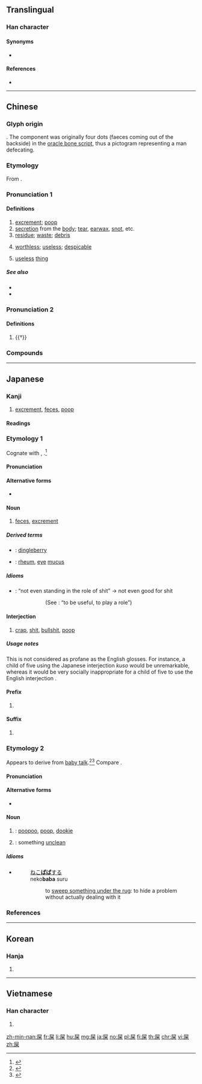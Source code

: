 ==Translingual==

===Han character===
{{Han char|rn=44|rad=尸|as=06|sn=9|four=77294|canj=SFD|ids=⿸尸米}}

====Synonyms====
* {{l|mul|糞}}

====References====
* {{Han ref|kx=0301.250|dkj=07689|dj=0598.150|hdz=20973.060|uh=5C4E|ud=23630|bh=ABCB|bd=43979}}

----

==Chinese==
{{zh-forms}}

===Glyph origin===
{{Han compound|尸|米|ls=p|t1=body|t2=rice}}. The {{lang|zh|米}} component was originally four dots (faeces coming out of the backside) in the [[oracle bone script]], thus a pictogram representing a man defecating.

===Etymology===
From {{inh|zh|sit-pro|*kləj||excrement}}.

===Pronunciation 1===
{{zh-pron
|m=shǐ
|c=si2
|h=pfs=sṳ́
|md=sāi
|mn=sái/sú
|mn_note=sái - colloquial; sú - literary
|w=2sr
|mc=2
|oc=1,1
|cat=n
}}

====Definitions====
{{zh-hanzi}}

# [[excrement]]; [[poop]]
# [[secretion]] from the [[body]]; [[tear]], [[earwax]], [[snot]], etc.
# [[residue]]; [[waste]]; [[debris]]
# {{lb|zh|vulgar}} [[worthless]]; [[useless]]; [[despicable]]
# {{lb|zh|vulgar}} [[useless]] [[thing]]

=====See also=====
* {{zh-l|糞}}
* {{zh-l|便}}

===Pronunciation 2===
{{zh-pron
|m=xī
|c=hei1
|mc=1
|oc=2,2
|cat=v
}}

====Definitions====
{{zh-hanzi}}

# {{†}} {{zh-only|殿屎|to groan}}

===Compounds===
{{zh-der|一垺屎|一礐屎|一粒老鼠屎，壞了一鍋粥|半桶屎|厚屎|厚屎尿|厚話屎|好好鱟刣甲屎那流|家己捧屎抹面|屎|屎堆|屎尾|屎尿|屎㞎㞎|屎忽|屎忽鬼|屎桮齒|屎桶|屎殼郎|屎盎|屎礐仔|屎礐仔蟲|屎窟|屎缸蟲|屙屎|慢牛厚屎尿|懶人多屎尿|拉屎|拖屎連|搞屎棍|搦屎搦尿|擔屎|攝屎|放屎|桌頂食飯，桌跤放屎|流目屎|滲屎|滲屎尿|漚屎面|激屎|火屎|炭屎|牛屎色|牛屎鳥仔|牛屎龜|狗屎|狗改不了吃屎|生狂狗食無屎|生雞卵無，放雞屎有|疶屎|目屎|目屎膏|眼屎|瞪屎|老鼠屎|耳屎|胡蠅屎痣|胡蠅舞屎桮|落屎|落屎星|落屎馬|薰屎|話屎|雞屎落塗，也有三寸煙|雞屎運|鼻屎|鼻屎膏|一把屎，一把尿|不拉屎的|乾屎橛|占著茅坑不拉屎|吃了蜜蜂兒屎似的|嘴吃屎|好鞋不踏臭屎|屎棋|屎滾尿流|屎盆子|屎蚵蜋|屎蛋|屎頭巾|拉硬屎|攬狗屎|殿屎|燥屎|狗吃屎|狗吃熱屎|狗屎堆|狗攬三堆屎|道在屎溺|阿屎|雞屎藤|鳥不生蛋，狗不拉屎}}

----

==Japanese==

===Kanji===
{{ja-kanji|grade=|rs=尸06}}

# [[excrement]], [[feces]], [[poop]]

====Readings====
{{ja-readings
|goon=[[し]] (shi)
|kanon=[[し]] (shi)
|kun=[[くそ]] (kuso), [[ばば]] (baba) {{non-joyo-reading}}
}}

===Etymology 1===
{{ja-kanjitab|yomi=k|くそ}}
Cognate with {{m|ja|臭い|tr=kusai||stinky, smelly}}, {{m|ja|腐る|tr=kusaru||to rot, to become stinky}}.<ref name="KDJ">{{R:Kokugo Dai Jiten}}</ref>

====Pronunciation====
{{ja-pron|yomi=k|くそ|acc=2|dev=1|acc_ref=DJR,NHK}}

====Alternative forms====
* {{l|ja|糞}}

====Noun====
{{ja-noun|くそ}}

# {{label|ja|colloquial|sort=くそ}} [[feces]], [[excrement]]

=====Derived terms=====
{{der-top}}
* {{ja-r|屎っ垂れ|くそったれ}}: [[dingleberry]] {{qualifier|vulgar epithet}}
* {{ja-r|目屎|めくそ}}: [[rheum]], [[eye]] [[mucus]]
{{der-bottom}}

=====Idioms=====
* {{ja-r|屎の役にも立たぬ|くそ の やく に も たたぬ}}: “not even standing in the role of shit” → not even good for shit
*:: (See {{ja-r|役に立つ|やく に たつ}}: “to be useful, to play a role”)

====Interjection====
{{ja-pos|interjection|くそ}}

# {{label|ja|sort=くそ|expletive}} [[crap]], [[shit]], [[bullshit]], [[poop]]

=====Usage notes=====
This is not considered as profane as the English glosses. For instance, a child of five using the Japanese interjection ''kuso'' would be unremarkable, whereas it would be very socially inappropriate for a child of five to use the English interjection {{m|en|shit}}.

====Prefix====
{{ja-pos|prefix|くそ}}

# {{non-gloss definition|A [[derogatory]] prefix.}}
#: {{ja-usex|'''屎'''爺い|'''くそ'''じじい|'''crappy''' old man}}

====Suffix====
{{ja-pos|suffix|くそ}}

# {{non-gloss definition|A [[derogatory]] [[emphasis|emphasizing]] suffix.}}
#: {{ja-usex|下手'''屎'''|へた'''くそ'''|'''crappy''' bad at something; to be '''shit''' at doing something}}
#: {{ja-usex|襤褸'''屎'''|ぼろ'''くそ'''|broken down '''for shit''', raggedy-'''ass'''}}

===Etymology 2===
{{ja-kanjitab|yomi=k|ばば}}
Appears to derive from [[baby talk]].<ref name="KDJ">{{R:Kokugo Dai Jiten}}</ref><ref name="DJR">{{R:Daijirin}}</ref> Compare {{cog|en|poopoo}}.

====Pronunciation====
{{ja-pron|yomi=k|ばば|acc=0|acc_ref=DJR|acc2=2|acc2_ref=DJR}}

====Alternative forms====
* {{l|ja|糞}}

====Noun====
{{ja-noun|ばば}}

# {{qualifier|children's word}}: [[poopoo]], [[poop]], [[dookie]]
# {{qualifier|children's word}}: something [[unclean]]

=====Idioms=====
* {{l|ja|猫屎|猫'''屎'''}}{{l|ja|する}}
*: [[ねこばば|ねこ'''ばば''']][[する]]
*: neko'''baba''' suru
*:: to [[sweep something under the rug]]: to hide a problem without actually dealing with it {{qualifier|from how a cat will bury its poop}}

===References===
<references/>

----

==Korean==

===Hanja===
{{ko-hanja|hangeul=시|rv=si|mr=si}}

# {{defn|lang=ko|sort=尸06}}

----

==Vietnamese==

===Han character===
{{vi-hantu|[[thỉ]], [[xái]]|rs=尸06}}

# {{defn|lang=vi|sort=尸06}}

[[zh-min-nan:屎]]
[[fr:屎]]
[[li:屎]]
[[hu:屎]]
[[mg:屎]]
[[ja:屎]]
[[no:屎]]
[[pl:屎]]
[[fi:屎]]
[[th:屎]]
[[chr:屎]]
[[vi:屎]]
[[zh:屎]]